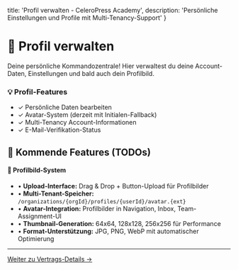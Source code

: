   title: 'Profil verwalten - CeleroPress Academy',
  description: 'Persönliche Einstellungen und Profile mit Multi-Tenancy-Support'
}

# 👤 Profil verwalten

Deine persönliche Kommandozentrale! Hier verwaltest du deine Account-Daten, Einstellungen und bald auch dein Profilbild.

<div className="not-prose bg-green-50 border border-green-200 rounded-lg p-6 my-8">
  <h3 className="text-lg font-semibold text-green-900 mb-2">💡 Profil-Features</h3>
  <ul className="space-y-2 text-green-700">
    <li>✓ Persönliche Daten bearbeiten</li>
    <li>✓ Avatar-System (derzeit mit Initialen-Fallback)</li>
    <li>✓ Multi-Tenancy Account-Informationen</li>
    <li>✓ E-Mail-Verifikation-Status</li>
  </ul>
</div>

## 🚧 Kommende Features (TODOs)

<div className="not-prose bg-yellow-50 border border-yellow-200 rounded-lg p-6 my-8">
  <h4 className="text-yellow-900 font-semibold mb-3">📸 Profilbild-System</h4>
  <ul className="text-yellow-700 space-y-2">
    <li>• <strong>Upload-Interface:</strong> Drag & Drop + Button-Upload für Profilbilder</li>
    <li>• <strong>Multi-Tenant-Speicher:</strong> <code>/organizations/{orgId}/profiles/{userId}/avatar.{ext}</code></li>
    <li>• <strong>Avatar-Integration:</strong> Profilbilder in Navigation, Inbox, Team-Assignment-UI</li>
    <li>• <strong>Thumbnail-Generation:</strong> 64x64, 128x128, 256x256 für Performance</li>
    <li>• <strong>Format-Unterstützung:</strong> JPG, PNG, WebP mit automatischer Optimierung</li>
  </ul>
</div>

---

<div className="not-prose bg-gradient-to-r from-blue-50 to-indigo-50 rounded-lg p-8 my-8 text-center">
  <a 
    href="/dashboard/academy/documentation/handbuch/admin/vertrag"
    className="inline-flex items-center px-6 py-3 border border-transparent text-base font-medium rounded-lg shadow-sm text-white bg-blue-600 hover:bg-blue-700 focus:outline-none focus:ring-2 focus:ring-offset-2 focus:ring-blue-500 transition-all duration-200"
  >
    Weiter zu Vertrags-Details →
  </a>
</div>